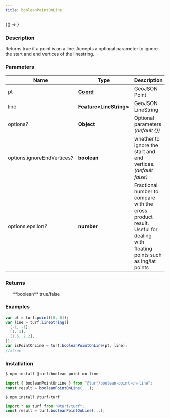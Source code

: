 ```yaml
---
title: booleanPointOnLine
---
```



<!-- Expose turf as global var for experimenting in the browser console -->

<BrowserOnly>{() => <WindowTurfGlobal turf={turf} />}</BrowserOnly>

### Description

Returns true if a point is on a line. Accepts a optional parameter to ignore the
start and end vertices of the linestring.

### Parameters

| Name                              | Type                                                                                                                             | Description                                                                                                                |
| --------------------------------- | -------------------------------------------------------------------------------------------------------------------------------- | -------------------------------------------------------------------------------------------------------------------------- |
| pt                                | **[Coord](https://tools.ietf.org/html/rfc7946#section-3.1.1)**                                                                   | GeoJSON Point                                                                                                              |
| line                              | **[Feature](https://tools.ietf.org/html/rfc7946#section-3.2)\<[LineString](https://tools.ietf.org/html/rfc7946#section-3.1.4)>** | GeoJSON LineString                                                                                                         |
| options<i>?</i>                   | **Object**                                                                                                                       | Optional parameters _(default \{})_                                                                                        |
| options.ignoreEndVertices<i>?</i> | **boolean**                                                                                                                      | whether to ignore the start and end vertices. _(default false)_                                                            |
| options.epsilon<i>?</i>           | **number**                                                                                                                       | Fractional number to compare with the cross product result. Useful for dealing with floating points such as lng/lat points |

### Returns

<ul>
  **boolean** true/false

</ul>

### Examples

```javascript
var pt = turf.point([0, 0]);
var line = turf.lineString([
  [-1, -1],
  [1, 1],
  [1.5, 2.2],
]);
var isPointOnLine = turf.booleanPointOnLine(pt, line);
//=true
```

### Installation

```javascript
$ npm install @turf/boolean-point-on-line

import { booleanPointOnLine } from "@turf/boolean-point-on-line";
const result = booleanPointOnLine(...);
```

```javascript
$ npm install @turf/turf

import * as turf from "@turf/turf";
const result = turf.booleanPointOnLine(...);
```
